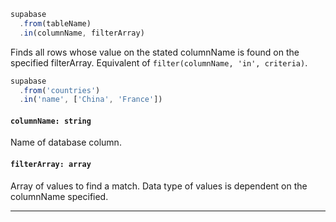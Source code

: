 
<!-- prettier-ignore -->
```js {3}
supabase
  .from(tableName)
  .in(columnName, filterArray)
```

Finds all rows whose value on the stated columnName is found on the specified filterArray. Equivalent of `filter(columnName, 'in', criteria)`.

<Collapsable title="Toggle Example">

<!-- prettier-ignore -->
```js {3}
supabase
  .from('countries')
  .in('name', ['China', 'France'])
```

</Collapsable>

#### `columnName: string`
Name of database column.

#### `filterArray: array`
Array of values to find a match. Data type of values is dependent on the columnName specified.

---